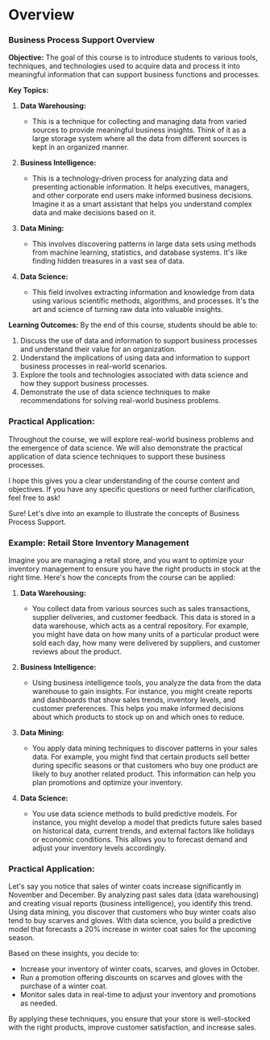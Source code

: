 # Overview

### Business Process Support Overview

**Objective:**
The goal of this course is to introduce students to various tools, techniques, and technologies used to acquire data and process it into meaningful information that can support business functions and processes.

**Key Topics:**
1. **Data Warehousing:**
   - This is a technique for collecting and managing data from varied sources to provide meaningful business insights. Think of it as a large storage system where all the data from different sources is kept in an organized manner.

2. **Business Intelligence:**
   - This is a technology-driven process for analyzing data and presenting actionable information. It helps executives, managers, and other corporate end users make informed business decisions. Imagine it as a smart assistant that helps you understand complex data and make decisions based on it.

3. **Data Mining:**
   - This involves discovering patterns in large data sets using methods from machine learning, statistics, and database systems. It's like finding hidden treasures in a vast sea of data.

4. **Data Science:**
   - This field involves extracting information and knowledge from data using various scientific methods, algorithms, and processes. It's the art and science of turning raw data into valuable insights.

**Learning Outcomes:**
By the end of this course, students should be able to:
1. Discuss the use of data and information to support business processes and understand their value for an organization.
2. Understand the implications of using data and information to support business processes in real-world scenarios.
3. Explore the tools and technologies associated with data science and how they support business processes.
4. Demonstrate the use of data science techniques to make recommendations for solving real-world business problems.

### Practical Application:
Throughout the course, we will explore real-world business problems and the emergence of data science. We will also demonstrate the practical application of data science techniques to support these business processes.

I hope this gives you a clear understanding of the course content and objectives. If you have any specific questions or need further clarification, feel free to ask!

Sure! Let's dive into an example to illustrate the concepts of Business Process Support.

### Example: Retail Store Inventory Management

Imagine you are managing a retail store, and you want to optimize your inventory management to ensure you have the right products in stock at the right time. Here's how the concepts from the course can be applied:

1. **Data Warehousing:**
   - You collect data from various sources such as sales transactions, supplier deliveries, and customer feedback. This data is stored in a data warehouse, which acts as a central repository. For example, you might have data on how many units of a particular product were sold each day, how many were delivered by suppliers, and customer reviews about the product.

2. **Business Intelligence:**
   - Using business intelligence tools, you analyze the data from the data warehouse to gain insights. For instance, you might create reports and dashboards that show sales trends, inventory levels, and customer preferences. This helps you make informed decisions about which products to stock up on and which ones to reduce.

3. **Data Mining:**
   - You apply data mining techniques to discover patterns in your sales data. For example, you might find that certain products sell better during specific seasons or that customers who buy one product are likely to buy another related product. This information can help you plan promotions and optimize your inventory.

4. **Data Science:**
   - You use data science methods to build predictive models. For instance, you might develop a model that predicts future sales based on historical data, current trends, and external factors like holidays or economic conditions. This allows you to forecast demand and adjust your inventory levels accordingly.

### Practical Application:
Let's say you notice that sales of winter coats increase significantly in November and December. By analyzing past sales data (data warehousing) and creating visual reports (business intelligence), you identify this trend. Using data mining, you discover that customers who buy winter coats also tend to buy scarves and gloves. With data science, you build a predictive model that forecasts a 20% increase in winter coat sales for the upcoming season.

Based on these insights, you decide to:
- Increase your inventory of winter coats, scarves, and gloves in October.
- Run a promotion offering discounts on scarves and gloves with the purchase of a winter coat.
- Monitor sales data in real-time to adjust your inventory and promotions as needed.

By applying these techniques, you ensure that your store is well-stocked with the right products, improve customer satisfaction, and increase sales.
